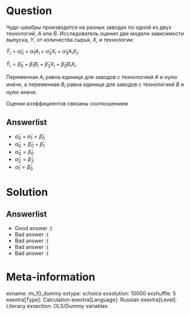 Question
========

Чудо-швабры производятся на разных заводах по одной из двух технологий, $A$ или $B$. 
Исследователь оценил две модели зависимости выпуска, $Y$, от количества сырья, $X$, и технологии:

$\hat Y_i = \hat \alpha_0 + \hat\alpha_1 A_i + \hat\alpha_2 X_i + \hat\alpha_3 A_i X_i$;

$\hat Y_i = \hat \beta_0 + \hat\beta_1 B_i + \hat\beta_2 X_i + \hat\beta_3 B_i X_i$.

Переменная $A_i$ равна единице для заводов с технологией $A$ и нулю иначе, а переменная $B_i$ равна единице для
заводов с технологией $B$ и нулю иначе.

Оценки коэффициентов связаны соотношением

Answerlist
----------
* $\hat\alpha_0 + \hat\alpha_1 = \hat\beta_0$
* $\hat\alpha_0 = \hat\beta_0 + \hat\beta_1$
* $\hat\alpha_0  = \hat\beta_0$
* $\hat\alpha_2 = \hat\beta_2$
* $\hat\alpha_1 = \hat\beta_0$

Solution
========

Answerlist
----------
*  Good answer :)
*  Bad answer :(
*  Bad answer :(
*  Bad answer :(
*  Bad answer :(

Meta-information
================
exname: mi_10_dummy
extype: schoice
exsolution: 10000
exshuffle: 5
exextra[Type]: Calculation
exextra[Language]: Russian
exextra[Level]: Literacy
exsection: OLS/Dummy variables
